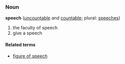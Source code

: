 ===Noun===
'''speech''' ([[uncountable]] and [[countable]]; plural: [[speeches]])

<!-- not real defs - just show basic senses... -->
#the faculty of speech
#give a speech

====Related terms====
*[[figure of speech]]